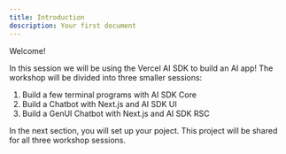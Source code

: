 ```yaml
---
title: Introduction
description: Your first document
---
```


Welcome! 

In this session we will be using the Vercel AI SDK to build an AI app! The workshop will be divided into three smaller sessions:
1. Build a few terminal programs with AI SDK Core
2. Build a Chatbot with Next.js and AI SDK UI
3. Build a GenUI Chatbot with Next.js and AI SDK RSC

In the next section, you will set up your poject. This project will be shared for all three workshop sessions.


